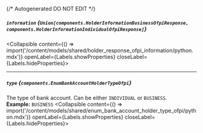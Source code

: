 {/* Autogenerated DO NOT EDIT  */}

##### `information` *{`Union[components.HolderInformationBusinessOfpiResponse, components.HolderInformationIndividualOfpiResponse]`}*
<Collapsible content={() => import('/content/models/shared/holder_response_ofpi_information/python.mdx')} openLabel={Labels.showProperties} closeLabel={Labels.hideProperties}>
</Collapsible>

---
##### `type` *{`components.EnumBankAccountHolderTypeOfpi`}*
The type of bank account. Can be either `INDIVIDUAL` or `BUSINESS`.
<br/>
**Example:** `BUSINESS`
<Collapsible content={() => import('/content/models/shared/enum_bank_account_holder_type_ofpi/python.mdx')} openLabel={Labels.showProperties} closeLabel={Labels.hideProperties}>
</Collapsible>


